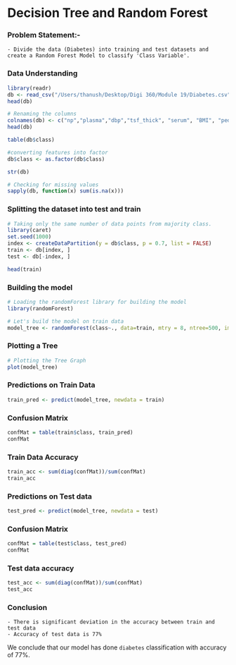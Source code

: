 # Decision Tree and Random Forest

### Problem Statement:- 

    - Divide the data (Diabetes) into training and test datasets and create a Random Forest Model to classify 'Class Variable'.

### Data Understanding

```r
library(readr)
db <- read_csv("/Users/thanush/Desktop/Digi 360/Module 19/Diabetes.csv")
head(db)
```

```r
# Renaming the columns
colnames(db) <- c("np","plasma","dbp","tsf_thick", "serum", "BMI", "pedigree", "age", "class")
head(db)
```

```r
table(db$class)
```


```r
#converting features into factor
db$class <- as.factor(db$class)
```

```r
str(db)
```

```r
# Checking for missing values
sapply(db, function(x) sum(is.na(x)))
```


### Splitting the dataset into test and train

```r
# Taking only the same number of data points from majority class.
library(caret)
set.seed(1000)
index <- createDataPartition(y = db$class, p = 0.7, list = FALSE)
train <- db[index, ]
test <- db[-index, ]
```

```r
head(train)
```

### Building the model

```r
# Loading the randomForest library for building the model
library(randomForest)
```

```r
# Let's build the model on train data
model_tree <- randomForest(class~., data=train, mtry = 8, ntree=500, importance=TRUE)
```

### Plotting a Tree

```r
# Plotting the Tree Graph
plot(model_tree)
```

### Predictions on Train Data

```r
train_pred <- predict(model_tree, newdata = train)
```

### Confusion Matrix

```r
confMat = table(train$class, train_pred)
confMat
```

### Train Data Accuracy

```r
train_acc <- sum(diag(confMat))/sum(confMat)
train_acc
```


### Predictions on Test data

```r
test_pred <- predict(model_tree, newdata = test)
```

### Confusion Matrix 

```r
confMat = table(test$class, test_pred)
confMat
```

### Test data accuracy

```r
test_acc <- sum(diag(confMat))/sum(confMat)
test_acc
```

### Conclusion

    - There is significant deviation in the accuracy between train and test data
    - Accuracy of test data is 77%
    
We conclude that our model has done `diabetes` classification with accuracy of 77%. 

